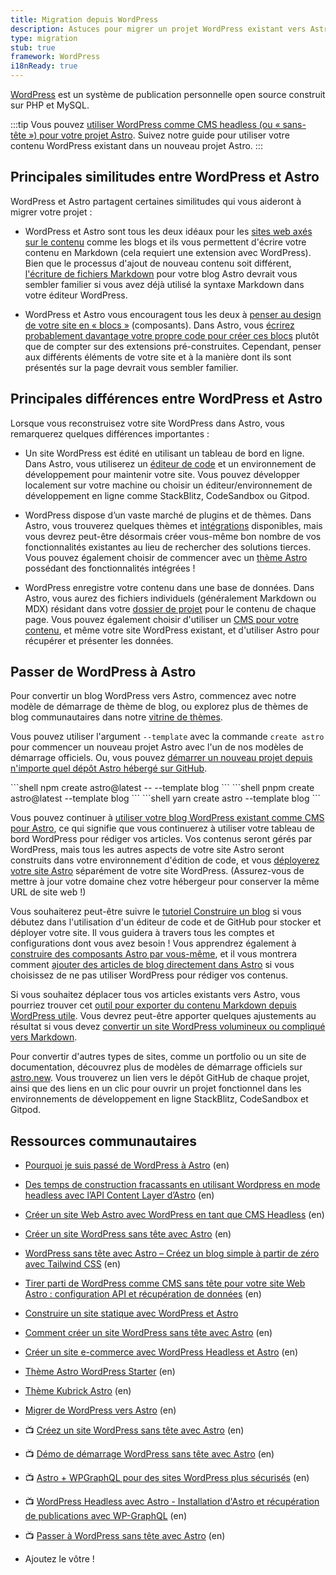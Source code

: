 ```yaml
---
title: Migration depuis WordPress
description: Astuces pour migrer un projet WordPress existant vers Astro.
type: migration
stub: true
framework: WordPress
i18nReady: true
---
```


[WordPress](https://wordpress.org) est un système de publication personnelle open source construit sur PHP et MySQL.


:::tip
Vous pouvez [utiliser WordPress comme CMS headless (ou « sans-tête ») pour votre projet Astro](/fr/guides/cms/wordpress/). Suivez notre guide pour utiliser votre contenu WordPress existant dans un nouveau projet Astro.
:::

## Principales similitudes entre WordPress et Astro

WordPress et Astro partagent certaines similitudes qui vous aideront à migrer votre projet :

- WordPress et Astro sont tous les deux idéaux pour les [sites web axés sur le contenu](/fr/concepts/why-astro/#axé-sur-le-contenu) comme les blogs et ils vous permettent d'écrire votre contenu en Markdown (cela requiert une extension avec WordPress). Bien que le processus d'ajout de nouveau contenu soit différent, [l'écriture de fichiers Markdown](/fr/guides/markdown-content/) pour votre blog Astro devrait vous sembler familier si vous avez déjà utilisé la syntaxe Markdown dans votre éditeur WordPress.

- WordPress et Astro vous encouragent tous les deux à [penser au design de votre site en « blocs »](/fr/concepts/islands/) (composants). Dans Astro, vous [écrirez probablement davantage votre propre code pour créer ces blocs](/fr/basics/astro-components/) plutôt que de compter sur des extensions pré-construites. Cependant, penser aux différents éléments de votre site et à la manière dont ils sont présentés sur la page devrait vous sembler familier.

## Principales différences entre WordPress et Astro

Lorsque vous reconstruisez votre site WordPress dans Astro, vous remarquerez quelques différences importantes :

- Un site WordPress est édité en utilisant un tableau de bord en ligne. Dans Astro, vous utiliserez un [éditeur de code](/fr/editor-setup/) et un environnement de développement pour maintenir votre site. Vous pouvez développer localement sur votre machine ou choisir un éditeur/environnement de développement en ligne comme StackBlitz, CodeSandbox ou Gitpod.

- WordPress dispose d’un vaste marché de plugins et de thèmes. Dans Astro, vous trouverez quelques thèmes et [intégrations](https://astro.build/integrations/) disponibles, mais vous devrez peut-être désormais créer vous-même bon nombre de vos fonctionnalités existantes au lieu de rechercher des solutions tierces. Vous pouvez également choisir de commencer avec un [thème Astro](https://astro.build/themes) possédant des fonctionnalités intégrées !

- WordPress enregistre votre contenu dans une base de données. Dans Astro, vous aurez des fichiers individuels (généralement Markdown ou MDX) résidant dans votre [dossier de projet](/fr/basics/project-structure/) pour le contenu de chaque page. Vous pouvez également choisir d'utiliser un [CMS pour votre contenu](/fr/guides/cms/), et même votre site WordPress existant, et d'utiliser Astro pour récupérer et présenter les données.

## Passer de WordPress à Astro

Pour convertir un blog WordPress vers Astro, commencez avec notre modèle de démarrage de thème de blog, ou explorez plus de thèmes de blog communautaires dans notre [vitrine de thèmes](https://astro.build/themes). 

Vous pouvez utiliser l'argument `--template` avec la commande `create astro` pour commencer un nouveau projet Astro avec l'un de nos modèles de démarrage officiels. Ou, vous pouvez [démarrer un nouveau projet depuis n'importe quel dépôt Astro hébergé sur GitHub](/fr/install-and-setup/#utiliser-un-thème-ou-un-modèle-de-démarrage).

  <PackageManagerTabs>
    <Fragment slot="npm">
    ```shell
    npm create astro@latest -- --template blog
    ```
    </Fragment>
    <Fragment slot="pnpm">
    ```shell
    pnpm create astro@latest --template blog
    ```
    </Fragment>
    <Fragment slot="yarn">
    ```shell
    yarn create astro --template blog
    ```
    </Fragment>
  </PackageManagerTabs>

Vous pouvez continuer à [utiliser votre blog WordPress existant comme CMS pour Astro](/fr/guides/cms/wordpress/), ce qui signifie que vous continuerez à utiliser votre tableau de bord WordPress pour rédiger vos articles. Vos contenus seront gérés par WordPress, mais tous les autres aspects de votre site Astro seront construits dans votre environnement d'édition de code, et vous [déployerez votre site Astro](/fr/guides/deploy/) séparément de votre site WordPress. (Assurez-vous de mettre à jour votre domaine chez votre hébergeur pour conserver la même URL de site web !)

Vous souhaiterez peut-être suivre le [tutoriel Construire un blog](/fr/tutorial/0-introduction/) si vous débutez dans l'utilisation d'un éditeur de code et de GitHub pour stocker et déployer votre site. Il vous guidera à travers tous les comptes et configurations dont vous avez besoin ! Vous apprendrez également à [construire des composants Astro par vous-même](/fr/tutorial/3-components/), et il vous montrera comment [ajouter des articles de blog directement dans Astro](/fr/tutorial/2-pages/2/) si vous choisissez de ne pas utiliser WordPress pour rédiger vos contenus.

Si vous souhaitez déplacer tous vos articles existants vers Astro, vous pourriez trouver cet [outil pour exporter du contenu Markdown depuis WordPress utile](https://github.com/lonekorean/wordpress-export-to-markdown). Vous devrez peut-être apporter quelques ajustements au résultat si vous devez [convertir un site WordPress volumineux ou compliqué vers Markdown](https://swizec.com/blog/how-to-export-a-large-wordpress-site-to-markdown/).

Pour convertir d'autres types de sites, comme un portfolio ou un site de documentation, découvrez plus de modèles de démarrage officiels sur [astro.new](https://astro.new). Vous trouverez un lien vers le dépôt GitHub de chaque projet, ainsi que des liens en un clic pour ouvrir un projet fonctionnel dans les environnements de développement en ligne StackBlitz, CodeSandbox et Gitpod.

## Ressources communautaires

- [Pourquoi je suis passé de WordPress à Astro](https://dev.to/fratzinger/why-i-switched-from-wordpress-to-astro-5ge) (en)
- [Des temps de construction fracassants en utilisant Wordpress en mode headless avec l’API Content Layer d’Astro](https://andrewkepson.com/blog/headless-wordpress/build-time-astro-content-layer-api/) (en)
- [Créer un site Web Astro avec WordPress en tant que CMS Headless](https://blog.openreplay.com/building-an-astro-website-with-wordpress-as-a-headless-cms/) (en)
- [Créer un site WordPress sans tête avec Astro](https://wpengine.com/builders/building-headless-wordpress-site-astro/) (en)
- [WordPress sans tête avec Astro – Créez un blog simple à partir de zéro avec Tailwind CSS](https://fullstackdigital.io/blog/headless-wordpress-with-astro-build-a-simple-blog/) (en)
- [Tirer parti de WordPress comme CMS sans tête pour votre site Web Astro : configuration API et récupération de données](https://medium.com/@bangemann.dev/configure-wordpress-rest-api-setup-data-fetching-4af5161095f6) (en)
- [Construire un site statique avec WordPress et Astro](https://kinsta.com/fr/blog/site-statique-wordpress-astro/)
- [Comment créer un site WordPress sans tête avec Astro](https://dev.to/mathiasahlgren/how-to-set-up-a-headless-wordpress-site-with-astro-3a2h) (en)
- [Créer un site e-commerce avec WordPress Headless et Astro](https://shaxadd.medium.com/building-an-e-commerce-website-with-headless-wordpress-and-astro-2712d8c8b735) (en)
- [Thème Astro WordPress Starter](https://astro.build/themes/details/astro-wordpress-starter/) (en)
- [Thème Kubrick Astro](https://astro.build/themes/details/kubrick-astro/) (en)
- [Migrer de WordPress vers Astro](https://delucis.github.io/dewp/) (en)
- 📺 [Créez un site WordPress sans tête avec Astro](https://www.youtube.com/watch?v=54U7dVmhyxE) (en)
- 📺 [Démo de démarrage WordPress sans tête avec Astro](https://www.youtube.com/watch?v=BcoxZZIfESI) (en)
- 📺 [Astro + WPGraphQL pour des sites WordPress plus sécurisés](https://www.youtube.com/watch?v=fWxn-r83ygQ) (en)
- 📺 [WordPress Headless avec Astro - Installation d'Astro et récupération de publications avec WP-GraphQL](https://www.youtube.com/watch?v=2PSqABrME28) (en)
- 📺 [Passer à WordPress sans tête avec Astro](https://www.youtube.com/watch?v=MP2TR6Z_YTc) (en)

- Ajoutez le vôtre !
